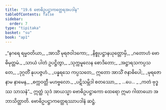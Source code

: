 ```yaml
---
title: "19.6 ဗောဓိဥပဋ္ဌာကတ္ထေရအပဒါန"
tableOfContents: false
sidebar:
  order: 7
type: "tipitaka"
basket: "su"
book: "ap1"
---
```



<DynamicBreadcrumb />

<Division number="30" book="ap1">

<Paragraph number="2620" type="verses" book="ap1">
_“နဂရေ ရမ္မဝတိယာ,_  
_အာသိံ မုရဇဝါဒကော;_  
_နိစ္စုပဋ္ဌာနယုတ္တောမှိ,_  
_ဂတောဟံ ဗောဓိမုတ္တမံ._  

</Paragraph>

</Division>
<Division number="31" book="ap1">

<Paragraph number="2621" type="verses" book="ap1">
_သာယံ ပါတံ ဥပဋ္ဌိတွာ,_  
_သုက္ကမူလေန စောဒိတော;_  
_အဋ္ဌာရသကပ္ပသတေ,_  
_ဒုဂ္ဂတိံ နုပပဇ္ဇဟံ._  

</Paragraph>

</Division>
<Division number="32" book="ap1">

<Paragraph number="2622" type="verses" book="ap1">
_ပန္နရသေ ကပ္ပသတေ,_  
ဣတော အာသိံ ဇနာဓိပေါ;_  
_မုရဇော နာမ နာမေန,_  
_စက္ကဝတ္တီ မဟဗ္ဗလော._  

</Paragraph>

</Division>
<Division number="33" book="ap1">

<Paragraph number="2623" type="verses" book="ap1">
_ပဋိသမ္ဘိဒါ စတဿော,_  
_ …ပေ… _  
_ကတံ ဗုဒ္ဓဿ သာသနံ”._  

</Paragraph>

<Paragraph number="2624" book="ap1">
ဣတ္ထံ သုဒံ အာယသ္မာ ဗောဓိဥပဋ္ဌာကော ထေရော ဣမာ ဂါထာယော အဘာသိတ္ထာတိ.

</Paragraph>
</Division>

<Paragraph number="2625" type="center" book="ap1">
ဗောဓိဥပဋ္ဌာကတ္ထေရဿာပဒါနံ ဆဋ္ဌံ.
</Paragraph>